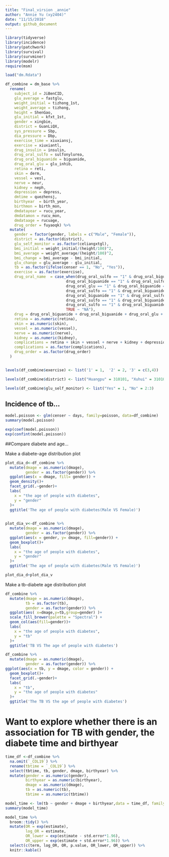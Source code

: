 ```yaml
---
title: "Final_virsion _annie"
author: "Annie Yu (xy2404)"
date: "11/15/2018"
output: github_document
---
```


```r
library(tidyverse)
library(incidence)
library(patchwork)
library(survival)
library(survminer)
library(modelr)
require(msm)
```

```r
load("dm.Rdata")

df_combine = dm_base %>% 
  rename(
    subject_id = JiBenCID,
    glu_average = fastglu, 
    weight_initial = tizhong_1st, 
    weight_average = tizhong, 
    height = ShenGao, 
    glu_initial = kfxt_1st,
    gender = xingbie,
    district = GuanLiQX,
    sys_pressure = Sbp,
    dia_pressure = Dbp,
    exercise_time = xiuxiansj,
    exercise = xiuxiantl,
    drug_insulin = insulin,
    drug_oral_sulfo = sulfonylurea,
    drug_oral_biguanide = biguanide,
    drug_oral_glu = glu_inhib,
    retina = reti, 
    skin = derm, 
    vessel = vesl, 
    nerve = neur,
    kidney = neph, 
    depression = depress,
    dmtime = quezhensj,
    birthyear  = birth_year,
    birthmon = birth_mon,
    dmdatayear = rucu_year,
    dmdatamon = rucu_mon,
    dmdataage = rucuage,
    drug_order = fuyaoqk) %>% 
  mutate(
    gender = factor(gender, labels = c("Male", "Female")),
    district = as.factor(district),
    glu_self_monitor = as.factor(celiangxtgl),
    bmi_initial = weight_initial/(height/100)^2, 
    bmi_average = weight_average/(height/100)^2, 
    bmi_change = bmi_average - bmi_initial,
    glu_change = glu_average - glu_initial,
    tb = as.factor(ifelse(censer == 1, "No", "Yes")),
    exercise = as.factor(exercise),
    drug_oral_name  = case_when(drug_oral_sulfo == "1" & drug_oral_biguanide == "0" & drug_oral_glu == "0" ~"sulfonylurea",
                           drug_oral_biguanide == "1" & drug_oral_sulfo == "0" & drug_oral_glu == "0" ~ "biguanide",
                           drug_oral_glu == "1" & drug_oral_biguanide == "0" & drug_oral_sulfo == "0" ~ "glu_inhib",
                           drug_oral_sulfo == "1" & drug_oral_biguanide == "1" & drug_oral_glu == "0" ~"sulfonylurea&biguanide",
                           drug_oral_biguanide == "1" & drug_oral_sulfo == "0" & drug_oral_glu == "1" ~ "biguanide&glu_inhib",
                           drug_oral_sulfo == "1" & drug_oral_biguanide == "0" & drug_oral_glu == "1" ~"sulfonylurea&glu_inhib",
                           drug_oral_sulfo == "1" & drug_oral_biguanide == "1" & drug_oral_glu == "1" ~"sulfonylurea&glu_inhib&biguanide",
                           TRUE ~ "NA"),
    drug = drug_oral_biguanide + drug_oral_biguanide + drug_oral_glu + drug_insulin,
    retina = as.numeric(retina),
    skin = as.numeric(skin),
    vessel = as.numeric(vessel),
    nerve = as.numeric(nerve),
    kidney = as.numeric(kidney),
    complications = retina + skin + vessel + nerve + kidney + depression,
    complications = as.factor(complications),
    drug_order = as.factor(drug_order)
  )


levels(df_combine$exercise) <- list('1' = 1,  '2' = 2, '3' = c(3,4))

levels(df_combine$district) <- list("Huangpu" = 310101, "Xuhui" = 310104, "Changning" = 310105, "Jingan" = 310106, "Putuo" = 310107, "Zhabei" = 310108, "Hongkou" = 310109, "Yangpu" = 310110, "Minhang" = 310112, "Baoshan" = 310113,  "Pudong" = c(310115, 10119), "Jiading" = 310114, "Jinshan" = 310116, "Songjiang" = 310117, "Qingpu" = 310118, "Fengxian" = 310120, "Chongming" = 310230)

levels(df_combine$glu_self_monitor) <- list("Yes" = 1, "No" = 2:3)

```


## Incidence of tb...
```r
model.poisson <- glm(censer ~ days, family=poisson, data=df_combine)
summary(model.poisson)

exp(coef(model.poisson))
exp(confint(model.poisson))

```



##Compare diabete and age...

Make a diabete-age distribution plot
```r
plot_dia_d<-df_combine %>% 
  mutate(dmage = as.numeric(dmage),
         gender = as.factor(gender)) %>% 
  ggplot(aes(x = dmage, fill= gender)) +
  geom_density()+
  facet_grid(.~gender)+
  labs(
    x = "the age of people with diabetes",
    y = "gender"
  )+
  ggtitle('The age of people with diabetes(Male VS Female)')
  

plot_dia_v<-df_combine %>% 
  mutate(dmage = as.numeric(dmage),
         gender = as.factor(gender)) %>% 
  ggplot(aes(x = gender, y= dmage, fill=gender)) +
  geom_boxplot()+
  labs(
    x = "the age of people with diabetes",
    y = "gender"
  )+
  ggtitle('The age of people with diabetes(Male VS Female)')

plot_dia_d+plot_dia_v


```


Make a tb-diabete age distribution plot
```r
df_combine %>% 
  mutate(dmage = as.numeric(dmage),
         tb = as.factor(tb),
         gender = as.factor(gender)) %>% 
  ggplot(aes( x=dmage,y=tb,group=gender) )+ 
  scale_fill_brewer(palette = "Spectral") + 
  geom_col(aes(fill=gender))+
  labs(
    x = "the age of people with diabetes",
    y = "tb"
  )+
  ggtitle('TB VS The age of people with diabetes')

df_combine %>% 
  mutate(dmage = as.numeric(dmage),
         gender = as.factor(gender)) %>% 
ggplot(aes(x = tb, y = dmage, color = gender)) +
  geom_boxplot()+
  facet_grid(.~gender)+
  labs(
    x = "tb",
    y = "the age of people with diabetes"
  )+
  ggtitle('The TB VS the age of people with diabetes')
```


# Want to explore whether there is an association for TB with gender, the diabete time and birthyear
```r
time_df <-df_combine %>% 
  na.omit(`_COL19`) %>% 
  rename(tbtime = `_COL19`) %>% 
  select(tbtime, tb, gender, dmage, birthyear) %>% 
  mutate(gender = as.numeric(gender),
         birthyear = as.numeric(birthyear), 
         dmage = as.numeric(dmage),
         tb = as.numeric(tb),
         tbtime = as.numeric(tbtime))

model_time <- lm(tb ~ gender + dmage + birthyear,data = time_df, family = binomial())
summary(model_time)

model_time %>% 
  broom::tidy() %>% 
  mutate(OR = exp(estimate),
         log_OR = estimate,
         OR_lower = exp(estimate - std.error*1.96),
         OR_upper = exp(estimate + std.error*1.96)) %>% 
  select(c(term, log_OR, OR, p.value, OR_lower, OR_upper)) %>% 
  knitr::kable()
```

